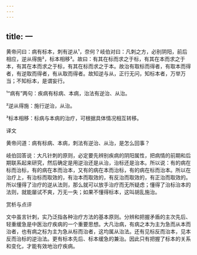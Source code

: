 ```yaml
---
---
---
```

title: 一
---




黄帝问曰：病有标本，刺有逆从¹，奈何？岐伯对曰：凡刺之方，必别阴阳，前后相应，逆从得施²，标本相移³。故曰：有其在标而求之于标，有其在本而求之于本，有其在本而求之于标，有其在标而求之于本。故治有取标而得者，有取本而得者，有逆取而得者，有从取而得者。故知逆与从，正行无问，知标本者，万举万当；不知标本，是谓妄行。

¹“病有”两句：疾病有标病、本病，治法有逆治、从治。

²逆从得施：施行逆治，从治。

³标本相移：标病与本病的治疗，可根据具体情况相互转移。

译文

黄帝问道：病有标病、本病，刺法有逆治、从治，是怎么回事？

岐伯回答说：大凡针刺的原则，必定要先辨别疾病的阴阳属性，把病情的前期和后期联系起来研究，然后确定是用逆治还是从治，治标还是治本。所以说：有的病在标而治标，有的病在本而治本，又有的病在本而治标，有的病在标而治本。所以在治疗上，有治标而取效的，有治本而取效的，有反治而取效的，有正治而取效的。所以懂得了治疗的逆从法则，那么就可以放手治疗而无所疑虑；懂得了治标治本的法则，就能屡试不爽，万无一失；如果不懂得标本，这叫胡乱施治。

赏析与点评

文中虽言针刺，实乃泛指各种治疗方法的基本原则。分辨和把握矛盾的主次先后、轻重缓急是中医治疗疾病的一个重要思想。大凡治病，有病之本为主为急而从本而治者，也有病之标为主为急从标而治者，这均属从治法。还有见标反而治本，见本反而治标的逆治法。更有标本先后、标本缓急的兼治。因此只有把握了标本的关系和变化，才能有效地治疗疾病。